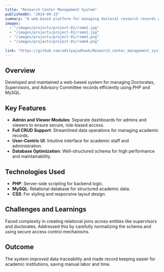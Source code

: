 ```yaml
---
title: "Research Center Management System"
publishedAt: "2024-09-15"
summary: "A web-based platform for managing doctoral research records with role-based access using PHP and MySQL."
images:
  - "/images/projects/project-01/rsmm2.jpg"
  - "/images/projects/project-01/rsmm1.jpg"
  - "/images/projects/project-01/rsmm3.png"
  - "/images/projects/project-01/rsmm4.png"
  
link: "https://github.com/adityajadhav6/Research_center_management_system.git"
---
```


## Overview

Developed and maintained a web-based system for managing Doctorates, Supervisors, and Advisory Committee records efficiently using PHP and MySQL.

## Key Features

- **Admin and Viewer Modules**: Separate dashboards for admins and viewers to ensure secure, role-based access.
- **Full CRUD Support**: Streamlined data operations for managing academic records.
- **User-Centric UI**: Intuitive interface for academic staff and administration.
- **Database Optimization**: Well-structured schema for high performance and maintainability.

## Technologies Used

- **PHP**: Server-side scripting for backend logic.
- **MySQL**: Relational database for structured academic data.
- **CSS**: For styling and responsive layout design.

## Challenges and Learnings

Faced complexity in creating relational joins across entities like supervisors and doctorates. Addressed this by carefully normalizing the schema and using secure access control mechanisms.

## Outcome

The system improved data traceability and made record keeping easier for academic institutions, saving manual labor and time.
